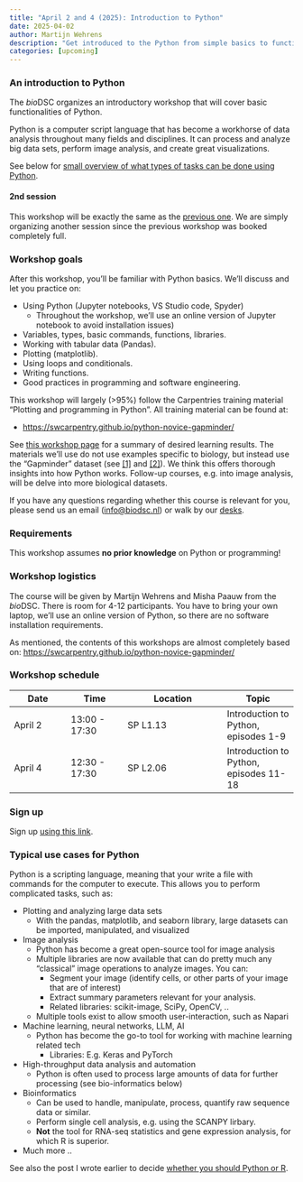 ```yaml
---
title: "April 2 and 4 (2025): Introduction to Python"
date: 2025-04-02
author: Martijn Wehrens
description: "Get introduced to the Python from simple basics to functions, dataframes and plotting."
categories: [upcoming]
---
```


<!--
::: {.callout-important}
## This workshop is full.

12 people have registered, we do not have place for more participants. Unfortunately, you cannot register any more.

Please send us an [email](mailto:info@biodsc.nl) in case you were interested in signing up, such that we know to organize more workshops soon.
:::
-->

### An introduction to Python

The *bio*DSC organizes an introductory workshop that will cover basic functionalities of Python.

Python is a computer script language that has become a workhorse of data analysis throughout many fields and disciplines. 
It can process and analyze big data sets, perform image analysis, and create great visualizations.

See below for [small overview of what types of tasks can be done using Python](#use-cases).

#### 2nd session

This workshop will be exactly the same as the [previous one](2025-introduction-python.qmd).
We are simply organizing another session since the previous workshop was booked completely full.

### Workshop goals

After this workshop, you'll be familiar with Python basics. We'll discuss and let you practice on:

::: {.mw-infoblock}
- Using Python (Jupyter notebooks, VS Studio code, Spyder)
    - Throughout the workshop, we'll use an online version of Jupyter notebook to avoid installation issues)
- Variables, types, basic commands, functions, libraries.
- Working with tabular data (Pandas).
- Plotting (matplotlib).
- Using loops and conditionals.
- Writing functions.
- Good practices in programming and software engineering.
:::

This workshop will largely (>95%) follow the Carpentries training material "Plotting and programming in Python". All training material can be found at:

- [https://swcarpentry.github.io/python-novice-gapminder/](https://swcarpentry.github.io/python-novice-gapminder/){target="_blank"}


See [this workshop page](https://swcarpentry.github.io/python-novice-gapminder/instructor/design.html#stage-2-desired-results){target="_blank"} for a summary of desired learning results.
The materials we'll use do not use examples specific to biology, but instead use the "Gapminder" dataset (see [[1]](https://www.kaggle.com/datasets/albertovidalrod/gapminder-dataset){target="_blank"} and [[2]](https://www.gapminder.org/about/){target="_blank"}). 
We think this offers thorough insights into how Python works.
Follow-up courses, e.g. into image analysis, will be delve into more biological datasets.

If you have any questions regarding whether this course is relevant for you, please send us an email ([info@biodsc.nl](mailto:info@biodsc.nl)) or walk by our [desks](../people.html).

### Requirements

This workshop assumes **no prior knowledge** on Python or programming! 

### Workshop logistics

The course will be given by Martijn Wehrens and Misha Paauw from the *bio*DSC. There is room for 4-12 participants. 
You have to bring your own laptop, we'll use an online version of Python, so there are no software installation requirements.

As mentioned, the contents of this workshops are almost completely based on:
[https://swcarpentry.github.io/python-novice-gapminder/](https://swcarpentry.github.io/python-novice-gapminder/){target="_blank"}

### Workshop schedule

| Date | Time | Location | Topic |
| ---- | ---- | -------  | ----- |
| April 2 | 13:00 - 17:30 | SP L1.13 | Introduction to Python, episodes 1-9 |
| April 4 | 12:30 - 17:30 | SP L2.06 | Introduction to Python, episodes 11-18 | 


### Sign up

Sign up [using this link](https://forms.office.com/e/xe92R6gF8e){target="_blank"}. <!--**Sign up deadline: 28th of February!**-->

<!--
::: {.callout-important}
## This workshop is full.

12 people have registered, we do not have place for more participants. Unfortunately, you cannot register any more.

Please send us an [email](mailto:info@biodsc.nl) in case you were interested in signing up, such that we know to organize more workshops soon.
:::
-->

::: {#use-cases}
### Typical use cases for Python

Python is a scripting language, meaning that your write a file with commands for the computer to execute.
This allows you to perform complicated tasks, such as: 

::: {.mw-infoblock}
- Plotting and analyzing large data sets
    - With the pandas, matplotlib, and seaborn library, large datasets can be imported, manipulated, and visualized
- Image analysis
    - Python has become a great open-source tool for image analysis
    - Multiple libraries are now available that can do pretty much any "classical" image operations to analyze images. You can:
        - Segment your image (identify cells, or other parts of your image that are of interest)
        - Extract summary parameters relevant for your analysis.
        - Related libraries: scikit-image, SciPy, OpenCV, ..
    - Multiple tools exist to allow smooth user-interaction, such as Napari
- Machine learning, neural networks, LLM, AI
    - Python has become the go-to tool for working with machine learning related tech
        - Libraries: E.g. Keras and PyTorch
- High-throughput data analysis and automation
    - Python is often used to process large amounts of data for further processing (see bio-informatics below)
- Bioinformatics
    - Can be used to handle, manipulate, process, quantify raw sequence data or similar.
    - Perform single cell analysis, e.g. using the SCANPY lirbary.
    - **Not** the tool for RNA-seq statistics and gene expression analysis, for which R is superior.
- Much more ..
:::

See also the post I wrote earlier to decide [whether you should Python or R](../posts/python-or-r.html).
:::

